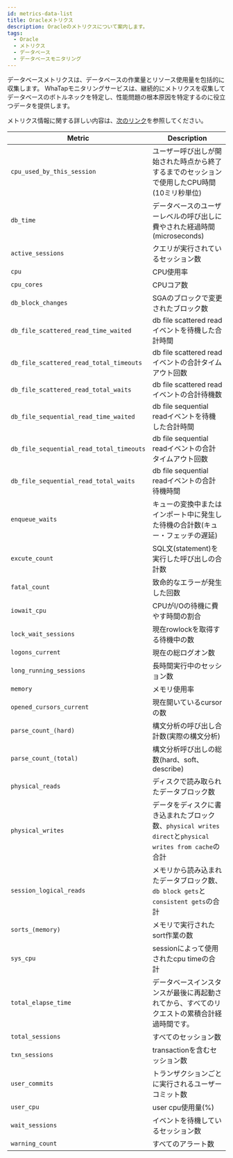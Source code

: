 ```yaml
---
id: metrics-data-list
title: Oracleメトリクス
description: Oracleのメトリクスについて案内します。
tags:
  - Oracle
  - メトリクス
  - データベース
  - データベースモニタリング
---
```


データベースメトリクスは、データベースの作業量とリソース使用量を包括的に収集します。 WhaTapモニタリングサービスは、継続的にメトリクスを収集してデータベースのボトルネックを特定し、性能問題の根本原因を特定するのに役立つデータを提供します。

メトリクス情報に関する詳しい内容は、[次のリンク](https://docs.oracle.com/)を参照してください。

<div class='metric'>

| Metric                                   | Description                                                                   |
| ---------------------------------------- | ----------------------------------------------------------------------------- |
| `cpu_used_by_this_session`               | ユーザー呼び出しが開始された時点から終了するまでのセッションで使用したCPU時間(10ミリ秒単位)          |
| `db_time`                                | データベースのユーザーレベルの呼び出しに費やされた経過時間(microseconds)                |
| `active_sessions`                        | クエリが実行されているセッション数                                                             |
| `cpu`                                    | CPU使用率                                                                        |
| `cpu_cores`                              | CPUコア数                                                                        |
| `db_block_changes`                       | SGAのブロックで変更されたブロック数                                                           |
| `db_file_scattered_read_time_waited`     | db file scattered readイベントを待機した合計時間                                           |
| `db_file_scattered_read_total_timeouts`  | db file scattered readイベントの合計タイムアウト回数                                         |
| `db_file_scattered_read_total_waits`     | db file scattered readイベントの合計待機数                                              |
| `db_file_sequential_read_time_waited`    | db file sequential readイベントを待機した合計時間                                          |
| `db_file_sequential_read_total_timeouts` | db file sequential readイベントの合計タイムアウト回数                                        |
| `db_file_sequential_read_total_waits`    | db file sequential readイベントの合計待機時間                                            |
| `enqueue_waits`                          | キューの変換中またはインポート中に発生した待機の合計数(キュー・フェッチの遅延)                   |
| `excute_count`                           | SQL文(statement)を実行した呼び出しの合計数                               |
| `fatal_count`                            | 致命的なエラーが発生した回数                                                                |
| `iowait_cpu`                             | CPUがI/Oの待機に費やす時間の割合                                                           |
| `lock_wait_sessions`                     | 現在rowlockを取得する待機中の数                                                           |
| `logons_current`                         | 現在の総ログオン数                                                                     |
| `long_running_sessions`                  | 長時間実行中のセッション数                                                                 |
| `memory`                                 | メモリ使用率                                                                        |
| `opened_cursors_current`                 | 現在開いているcursorの数                                                               |
| `parse_count_(hard)`                     | 構文分析の呼び出し合計数(実際の構文分析)                                      |
| `parse_count_(total)`                    | 構文分析呼び出しの総数(hard、soft、describe)                            |
| `physical_reads`                         | ディスクで読み取られたデータブロック数                                                           |
| `physical_writes`                        | データをディスクに書き込まれたブロック数、`physical writes direct`と`physical writes from cache`の合計 |
| `session_logical_reads`                  | メモリから読み込まれたデータブロック数、`db block gets`と`consistent gets`の合計                      |
| `sorts_(memory)`                         | メモリで実行されたsort作業の数                                                             |
| `sys_cpu`                                | sessionによって使用されたcpu timeの合計                                                   |
| `total_elapse_time`                      | データベースインスタンスが最後に再起動されてから、すべてのリクエストの累積合計経過時間です。                                |
| `total_sessions`                         | すべてのセッション数                                                                    |
| `txn_sessions`                           | transactionを含むセッション数                                                          |
| `user_commits`                           | トランザクションごとに実行されるユーザーコミット数                                                     |
| `user_cpu`                               | user cpu使用量(%)                                             |
| `wait_sessions`                          | イベントを待機しているセッション数                                                             |
| `warning_count`                          | すべてのアラート数                                                                     |

</div>
